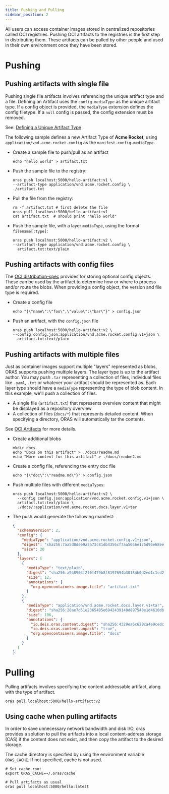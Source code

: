 ```yaml
---
title: Pushing and Pulling
sidebar_position: 2
---
```


All users can access container images stored in centralized repositories called OCI registries. Pushing OCI artifacts to the registries is the first step in distributing them. These artifacts can be pulled by other people and used in their own environment once they have been stored.

# Pushing

## Pushing artifacts with single file

Pushing single file artifacts involves referencing the unique artifact type and a file.
Defining an Artifact uses the `config.mediaType` as the unique artifact type. If a config object is provided, the `mediaType` extension defines the config filetype. If a `null` config is passed, the config extension must be removed.

See: [Defining a Unique Artifact Type](https://github.com/opencontainers/artifacts/blob/main/artifact-authors.md)

The following sample defines a new Artifact Type of **Acme Rocket**, using `application/vnd.acme.rocket.config` as the `manifest.config.mediaType`.

- Create a sample file to push/pull as an artifact

  ```
  echo "hello world" > artifact.txt
  ```

- Push the sample file to the registry:

  ```
  oras push localhost:5000/hello-artifact:v1 \
  --artifact-type application/vnd.acme.rocket.config \
  ./artifact.txt
  ```

- Pull the file from the registry:

  ```
  rm -f artifact.txt # first delete the file
  oras pull localhost:5000/hello-artifact:v1
  cat artifact.txt  # should print "hello world"
  ```

- Push the sample file, with a layer `mediaType`, using the format `filename[:type]`:

  ```
  oras push localhost:5000/hello-artifact:v2 \
  --artifact-type application/vnd.acme.rocket.config \
    artifact.txt:text/plain
  ```

## Pushing artifacts with config files

The [OCI distribution-spec](https://github.com/opencontainers/distribution-spec/) provides for storing optional config objects. These can be used by the artifact to determine how or where to process and/or route the blobs. When providing a config object, the version and file type is required.

- Create a config file

  ```
  echo "{\"name\":\"foo\",\"value\":\"bar\"}" > config.json
  ```

- Push an artifact, with the `config.json` file

  ```
  oras push localhost:5000/hello-artifact:v2 \
  --config config.json:application/vnd.acme.rocket.config.v1+json \
    artifact.txt:text/plain
  ```

## Pushing artifacts with multiple files

Just as container images support multiple "layers" represented as blobs, ORAS supports pushing multiple layers. The layer type is up to the artifact author. You may push `.tar` representing a collection of files, individual files like `.yaml`, `.txt` or whatever your artifact should be represented as. Each layer type should have a `mediaType` representing the type of blob content.
In this example, we'll push a collection of files.

- A single file (`artifact.txt`) that represents overview content that might be displayed as a repository overview
- A collection of files (`docs/*`) that represents detailed content. When specifying a directory, ORAS will automatically tar the contents.

See [OCI Artifacts](https://github.com/opencontainers/artifacts/blob/main/artifact-authors.md#defining-a-unique-artifact-type) for more details.

- Create additional blobs

  ```
  mkdir docs
  echo "Docs on this artifact" > ./docs/readme.md
  echo "More content for this artifact" > ./docs/readme2.md
  ```

- Create a config file, referencing the entry doc file

  ```
  echo "{\"doc\":\"readme.md\"}" > config.json
  ```

- Push multiple files with different `mediaTypes`:

  ```
  oras push localhost:5000/hello-artifact:v2 \
    --config config.json:application/vnd.acme.rocket.config.v1+json \
    artifact.txt:text/plain \
    ./docs/:application/vnd.acme.rocket.docs.layer.v1+tar
  ```

- The push would generate the following manifest:

  ```json
  {
    "schemaVersion": 2,
    "config": {
      "mediaType": "application/vnd.acme.rocket.config.v1+json",
      "digest": "sha256:7aa5d0dee9a3a73c81db4356cf7aa5666e175d96e68ee763eeb977bd7ba59ee5",
      "size": 20
    },
    "layers": [
      {
        "mediaType": "text/plain",
        "digest": "sha256:a948904f2f0f479b8f8197694b30184b0d2ed1c1cd2a1ec0fb85d299a192a447",
        "size": 12,
        "annotations": {
          "org.opencontainers.image.title": "artifact.txt"
        }
      },
      {
        "mediaType": "application/vnd.acme.rocket.docs.layer.v1+tar",
        "digest": "sha256:20ae7d51e2365405e6942439140d897548e1d4610db60354aef8a5ce1f1699a7",
        "size": 196,
        "annotations": {
          "io.deis.oras.content.digest": "sha256:4329ea6c620ca4e9cedc5f5e8040432114cb5d64fc53107ea870db149e3d2b9e",
          "io.deis.oras.content.unpack": "true",
          "org.opencontainers.image.title": "docs"
        }
      }
    ]
  }
  ```

# Pulling 

Pulling artifacts involves specifying the content addressable artifact, along with the type of artifact.

```
oras pull localhost:5000/hello-artifact:v2
```

## Using cache when pulling artifacts

In order to save unnecessary network bandwidth and disk I/O, oras provides a solution to pull the artifacts into a local content-address storage (CAS) if the content does not exist, and then copy the artifact to the desired storage.

The cache directory is specified by using the environment variable `ORAS_CACHE`. If not specified, cache is not used.

```
# Set cache root
export ORAS_CACHE=~/.oras/cache
```

```
# Pull artifacts as usual
oras pull localhost:5000/hello:latest
```
